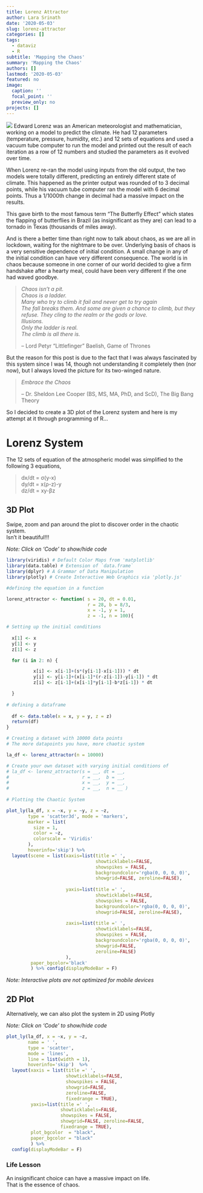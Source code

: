 ```yaml
---
title: Lorenz Attractor
author: Lara Srinath
date: '2020-05-03'
slug: lorenz-attractor
categories: []
tags:
  - dataviz
  - R
subtitle: 'Mapping the Chaos'
summary: 'Mapping the Chaos'
authors: []
lastmod: '2020-05-03'
featured: no
image:
  caption: ''
  focal_point: ''
  preview_only: no
projects: []
---
```

![](images/featured.jpg)
Edward Lorenz was an American meteorologist and mathematician, working on a model to predict the climate. He had 12 parameters (temperature, pressure, humidity, etc.) and 12 sets of equations and used a vacuum tube computer to run the model and printed out the result of each iteration as a row of 12 numbers and studied the parameters as it evolved over time.

When Lorenz re-ran the model using inputs from the old output, the two models were totally different, predicting an entirely different state of climate. This happened as the printer output was rounded of to 3 decimal points, while his vacuum tube computer ran the model with 6 decimal points. Thus a 1/1000th change in decimal had a massive impact on the results.

This gave birth to the most famous term "The Butterfly Effect" which states the flapping of butterflies in Brazil (as insignificant as they are) can lead to a tornado in Texas (thousands of miles away).

And is there a better time than right now to talk about chaos, as we are all in lockdown, waiting for the nightmare to be over. Underlying basis of chaos is a very sensitive dependence of initial condition. A small change in any of the initial condition can have very different consequence. The world is in chaos because someone in one corner of our world decided to give a firm handshake after a hearty meal, could have been very different if the one had waved goodbye.


> *Chaos isn't a pit.*  
*Chaos is a ladder.*  
*Many who try to climb it fail and never get to try again*  
*The fall breaks them. And some are given a chance to climb, but they refuse. They cling to the realm or the gods or love.*  
*Illusions.*  
*Only the ladder is real.*  
*The climb is all there is.* 
>
– Lord Petyr “Littlefinger” Baelish, Game of Thrones


But the reason for this post is due to the fact that I was always fascinated by this system since I was 14, though not understanding it completely then (nor now), but I always loved the picture for its two-winged nature. 


> *Embrace the Chaos*  
>
– Dr. Sheldon Lee Cooper (BS, MS, MA, PhD, and ScD), The Big Bang Theory


So I decided to create a 3D plot of the Lorenz system and here is my attempt at it through programming of R…

# Lorenz System 

The 12 sets of equation of the atmospheric model was simplified to the following 3 equations,


> dx/dt = σ(y-x)  
dy/dt = x(ρ-z)-y  
dz/dt = xy-βz


## 3D Plot

Swipe, zoom and pan around the plot to discover order in the chaotic system.  
Isn't it beautiful!!!

_Note: Click on 'Code' to show/hide code_

```r
library(viridis) # Default Color Maps from 'matplotlib'
library(data.table) # Extension of `data.frame`
library(dplyr) # A Grammar of Data Manipulation
library(plotly) # Create Interactive Web Graphics via 'plotly.js'

#defining the equation in a function

lorenz_attractor <- function( s = 20, dt = 0.01, 
                              r = 28, b = 8/3,
                              x = -1, y = 1,
                              z = -1, n = 100){

# Setting up the initial conditions
  
  x[1] <- x
  y[1] <- y
  z[1] <- z

  for (i in 2: n) {

          x[i] <- x[i-1]+(s*(y[i-1]-x[i-1])) * dt
          y[i] <- y[i-1]+(x[i-1]*(r-z[i-1])-y[i-1]) * dt
          z[i] <- z[i-1]+(x[i-1]*y[i-1]-b*z[i-1]) * dt

  }
  
# defining a dataframe
  
  df <- data.table(x = x, y = y, z = z)
  return(df)
}

# Creating a dataset with 10000 data points
# The more datapoints you have, more chaotic system

la_df <- lorenz_attractor(n = 10000)

# Create your own dataset with varying initial conditions of
# la_df <- lorenz_attractor(s = __, dt = __, 
#                           r = __,  b = __,
#                           x = __,  y = __,
#                           z = __,  n = __ )
          
# Plotting the Chaotic System

plot_ly(la_df, x = ~x, y = ~y, z = ~z, 
        type = 'scatter3d', mode = 'markers',
        marker = list(
          size = 1,
          color = ~z,
          colorscale = 'Viridis'
        ),
        hoverinfo='skip') %>%
  layout(scene = list(xaxis=list(title =' ', 
                                 showticklabels=FALSE,
                                 showspikes = FALSE, 
                                 backgroundcolor='rgba(0, 0, 0, 0)', 
                                 showgrid=FALSE, zeroline=FALSE),
                      
                      yaxis=list(title =' ',
                                 showticklabels=FALSE,
                                 showspikes = FALSE,
                                 backgroundcolor='rgba(0, 0, 0, 0)',
                                 showgrid=FALSE, zeroline=FALSE),
                      
                      zaxis=list(title =' ', 
                                 showticklabels=FALSE, 
                                 showspikes = FALSE, 
                                 backgroundcolor='rgba(0, 0, 0, 0)',
                                 showgrid=FALSE, 
                                 zeroline=FALSE)
                      ),
         paper_bgcolor='black'
         ) %>% config(displayModeBar = F)
```

_Note:  Interactive plots are not optimized for mobile devices_

## 2D Plot

Alternatively, we can also plot the system in 2D using Plotly

_Note: Click on 'Code' to show/hide code_

```r

plot_ly(la_df, x = ~x, y = ~z, 
        name = ' ', 
        type = 'scatter', 
        mode = 'lines', 
        line = list(width = 1),
        hoverinfo='skip')  %>%
  layout(xaxis = list(title =' ', 
                      showticklabels=FALSE,
                      showspikes = FALSE, 
                      showgrid=FALSE, 
                      zeroline=FALSE,
                      fixedrange = TRUE),
         yaxis=list(title =' ',
                    showticklabels=FALSE,
                    showspikes = FALSE,
                    showgrid=FALSE, zeroline=FALSE,
                    fixedrange = TRUE),
         plot_bgcolor  = "black",
         paper_bgcolor = "black"
         ) %>% 
  config(displayModeBar = F)

```


### Life Lesson

An insignificant choice can have a massive impact on life.  
That is the essence of chaos.




